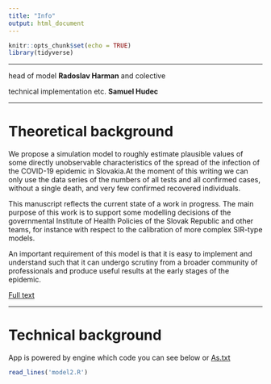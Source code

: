 ```yaml
---
title: "Info"
output: html_document
---
```


```r
knitr::opts_chunk$set(echo = TRUE)
library(tidyverse)
```

***

head of model __Radoslav Harman__ and colective

technical implementation etc. __Samuel Hudec__

***

# Theoretical background

We propose a simulation model to roughly estimate plausible values of some directly unobservable characteristics of the spread of the infection of the COVID-19 epidemic in Slovakia.At the moment of this writing we can only use the data series of the numbers of all tests and all confirmed cases, without a single death, and very few confirmed recovered individuals.

This manuscript reflects the current state of a work in progress. The main purpose of
this work is to support some modelling decisions of the governmental Institute of Health Policies of the Slovak Republic and other teams, for instance with respect to the calibration of more complex SIR-type models.

An important requirement of this model is that it is easy to implement and understand
such that it can undergo scrutiny from a broader community of professionals and produce useful results at the early stages of the epidemic.

[Full text](http://www.iam.fmph.uniba.sk/ospm/Harman/COR01.pdf)

***

# Technical background

App is powered by engine which code you can see below or [As.txt](http://www.iam.fmph.uniba.sk/ospm/Harman/programs/corona_sim.txt)

```r
read_lines('model2.R')
```

